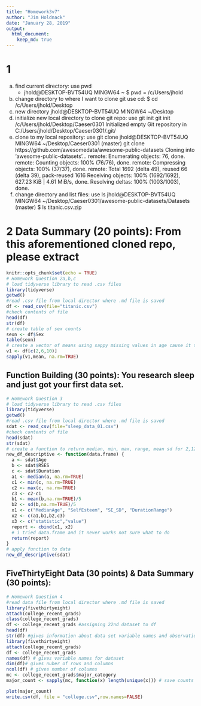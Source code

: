 ---
title: "Homework3v7"
author: "Jim Holdnack"
date: "January 28, 2019"
output:  
  html_document:
    keep_md: true
---
# 1 

a. find current directory: use pwd 
   - jhold@DESKTOP-BVT54UQ MINGW64 ~ $ pwd = /c/Users/jhold
b. change directory to where I want to clone git use cd: 
     $ cd /c/Users/jhold/Desktop
c. new directory
      jhold@DESKTOP-BVT54UQ MINGW64 ~/Desktop
d. initialize new local directory to clone git repo: use git init
      git init /c/Users/jhold/Desktop/Caeser0301
      Initialized empty Git repository in C:/Users/jhold/Desktop/Caeser0301/.git/
e. clone to my local repository: use git clone
       jhold@DESKTOP-BVT54UQ MINGW64 ~/Desktop/Caeser0301 (master)
       git clone https://github.com/awesomedata/awesome-public-datasets 
          Cloning into 'awesome-public-datasets'...
          remote: Enumerating objects: 76, done.
          remote: Counting objects: 100% (76/76), done.
          remote: Compressing objects: 100% (37/37), done.
          remote: Total 1692 (delta 49), reused 66 (delta 39), pack-reused 1616
          Receiving objects: 100% (1692/1692), 627.23 KiB | 4.61 MiB/s, done.
          Resolving deltas: 100% (1003/1003), done.
f. change directory and list files: use ls
        jhold@DESKTOP-BVT54UQ MINGW64 ~/Desktop/Caeser0301/awesome-public-datasets/Datasets (master)
         $ ls
        titanic.csv.zip



# 2 Data Summary (20 points): From this aforementioned cloned repo, please extract


```{r echo=TRUE}
knitr::opts_chunk$set(echo = TRUE)
# Homework Question 2a,b,c
# load tidyverse library to read .csv files
library(tidyverse)
getwd()
#read .csv file from local director where .md file is saved
df <- read_csv(file="titanic.csv")
#check contents of file
head(df)
str(df)
# create table of sex counts
sexn <- df$Sex
table(sexn)
# create a vector of means using sappy missing values in age cause it ti return NA need to drop those in calculation
v1 <- df[c(2,6,10)]
sapply(v1,mean, na.rm=TRUE)
```

## Function Building (30 points): You research sleep and just got your first data set.

```{r }
# Homework Question 3
# load tidyverse library to read .csv files
library(tidyverse)
getwd()
#read .csv file from local director where .md file is saved
sdat <- read_csv(file="sleep_data_01.csv")
#check contents of file
head(sdat)
str(sdat)
# create a function to return median, min, max, range, mean sd for 2,12,15, make sure missing not included
new_df_descriptive <- function(data.frame) {
  a <- sdat$Age
  b <- sdat$RSES
  c <- sdat$Duration
  a1 <- median(a, na.rm=TRUE) 
  c1 <- min(c, na.rm=TRUE)
  c2 <- max(c, na.rm=TRUE)
  c3 <- c2-c1
  b1 <- mean(b,na.rm=TRUE)/5
  b2 <- sd(b,na.rm=TRUE)/5
  x1 <- c("MedianAge", "SelfEsteem", "SE_SD", "DurationRange")
  x2 <- c(a1,b1,b2,c3)
  x3 <- c("statistic","value")
  report <- cbind(x1, x2)
  # i tried data.frame and it never works not sure what to do
  return(report)
}
# apply function to data
new_df_descriptive(sdat)
```

## FiveThirtyEight Data (30 points) & Data Summary (30 points):

```{r}
# Homework Question 4
#read data file from local director where .md file is saved
library(fivethirtyeight)
attach(college_recent_grads)
class(college_recent_grads)
df <- college_recent_grads #assigning 22nd dataset to df
head(df)
str(df) #gives information about data set variable names and observations
library(fivethirtyeight)
attach(college_recent_grads)
df <- college_recent_grads
names(df) # gives variable names for dataset
dim(df)# gives nuber of rows and columns
ncol(df) # gives number of columns
mc <- college_recent_grads$major_category
major_count <- sapply(mc, function(x) length(unique(x))) # save counts of majors to a new vector

plot(major_count)
write.csv(df, file = "college.csv",row.names=FALSE)
```

